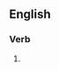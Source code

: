 ==English==

===Verb===
{{head|en|verb form}}

# {{present participle of|galvanise|lang=en|nocat=1}}
